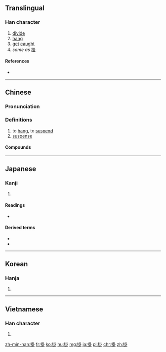 {{also|挂}}
==Translingual==

===Han character===
{{Han char|rn=64|rad=手|as=08|sn=11|four=5300<sub>0</sub>|canj=手土土卜 (QGGY)|ids=⿰[[扌]][[卦]]}}

# [[divide]]
# [[hang]]
# [[get]] [[caught]]
# ''same as'' [[挂]]

====References====
* {{Han ref|kx=0438.050|dkj=12267|dj=0788.030|hdz=31890.130|uh=639B|ud=25499|bh=B1BE|bd=45502}}

----

==Chinese==
{{zh-forms|s=挂}}

===Pronunciation===
{{zh-pron
|m=guà
|ma=y
|c=gwaa3,kwaa3
|h=pfs=koa/kua
|md=
|mn=kòa
|w=2ko
|mc=y
|oc=y
|cat=v,n
}}

===Definitions===
{{zh-hanzi}}

# to [[hang]], to [[suspend]]
# [[suspense]]

====Compounds====
{{der5
| {{zh-l|掛齒}}
| {{zh-l|掛鉤}}
| {{zh-l|掛號}}
| {{zh-l|掛麵}}
| {{zh-l|掛念}}
| {{zh-l|掛孝}}
| {{zh-l|披掛}}
}}

{{zh-cat|Beginning}}

----

==Japanese==

===Kanji===
{{ja-kanji|grade=c|rs=手08}}

# {{defn|lang=ja|sort=手08}}

====Readings====
* {{ja-readings|on=[[か]] (ka), [[かい]] (kai)|kun=[[かける]] (kakeru), [[かかる]] (kakaru), [[かかり]] (kakari)}}

====Derived terms====
* {{l|ja|掛かる|tr=[[かかる]], kakaru}}
* {{l|ja|腰掛ける|tr=[[こしかける]], koshikakeru||sit down}}

----

==Korean==

===Hanja===
{{ko-hanja|hangeul=괘|eumhun=|rv=gwae|mr=kwae|y=kway}}

# {{defn|lang=ko|sort=手08}}

----

==Vietnamese==

===Han character===
{{vi-hantu|[[quẩy]], [[khoải]], [[quảy]], [[quai]], [[quấy]], [[quẫy]], [[quải]], [[quậy]]|rs=手08}}

# {{defn|lang=vi|sort=手08}}

[[zh-min-nan:掛]]
[[fr:掛]]
[[ko:掛]]
[[hu:掛]]
[[mg:掛]]
[[ja:掛]]
[[pl:掛]]
[[chr:掛]]
[[zh:掛]]